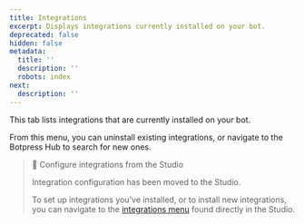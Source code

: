 ```yaml
---
title: Integrations
excerpt: Displays integrations currently installed on your bot.
deprecated: false
hidden: false
metadata:
  title: ''
  description: ''
  robots: index
next:
  description: ''
---
```

This tab lists integrations that are currently installed on your bot.

From this menu, you can uninstall existing integrations, or navigate to the Botpress Hub to search for new ones.

> 📘 Configure integrations from the Studio
>
> Integration configuration has been moved to the Studio.
>
> To set up integrations you've installed, or to install new integrations, you can navigate to the [integrations menu](https://botpress.com/docs/integrations-3) found directly in the Studio.